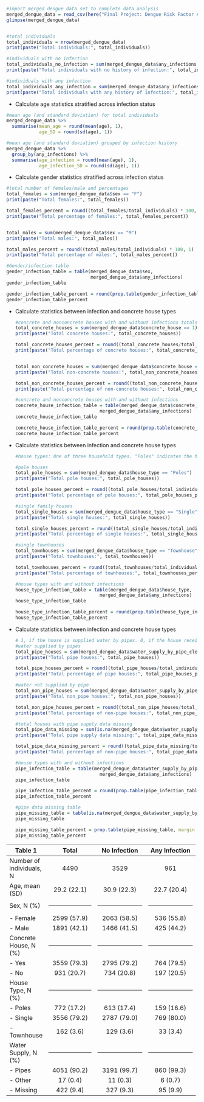 ```r
#import merged dengue data set to complete data analysis
merged_dengue_data = read_csv(here("Final Project: Dengue Risk Factor Analysis","Data","Processed Data","merged_dengue_data.csv"))
glimpse(merged_dengue_data)
```

```r

```

```r
#total individuals
total_individuals = nrow(merged_dengue_data)
print(paste("Total individuals:", total_individuals))

#individuals with no infection
total_individuals_no_infection = sum(merged_dengue_data$any_infections == FALSE)
print(paste("Total individuals with no history of infection:", total_individuals_no_infection))

#individuals with any infection
total_individuals_any_infection = sum(merged_dengue_data$any_infections == TRUE)
print(paste("Total individuals with any history of infection:", total_individuals_any_infection))

```

-   Calculate age statistics stratified across infection status

```r
#mean age (and standard deviation) for total individuals
merged_dengue_data %>% 
  summarise(mean_age = round(mean(age), 1),
            age_SD = round(sd(age), 1))

#mean age (and standard deviation) grouped by infection history
merged_dengue_data %>% 
  group_by(any_infections) %>% 
  summarise(age_infection = round(mean(age), 1),
            age_infection_SD = round(sd(age), 1))
```

-   Calculate gender statistics stratified across infection status

```r
#total number of females/male and percentages
total_females = sum(merged_dengue_data$sex == "F")
print(paste("Total females:", total_females))

total_females_percent = round((total_females/total_individuals) * 100, 1)
print(paste("Total percentage of females:", total_females_percent))


total_males = sum(merged_dengue_data$sex == "M")
print(paste("Total males:", total_males))

total_males_percent = round((total_males/total_individuals) * 100, 1)
print(paste("Total percentage of males:", total_males_percent))

#Gender/infection table
gender_infection_table = table(merged_dengue_data$sex,
                               merged_dengue_data$any_infections)
gender_infection_table

gender_infection_table_percent = round(prop.table(gender_infection_table, margin = 2) * 100, 2)
gender_infection_table_percent
```

-   Calculate statistics between infection and concrete house types

    ```r
    #concrete and nonconcrete houses with and without infections totals
    total_concrete_houses = sum(merged_dengue_data$concrete_house == 1)
    print(paste("Total concrete houses:", total_concrete_houses))

    total_concrete_houses_percent = round((total_concrete_houses/total_individuals) * 100, 1)
    print(paste("Total percentage of concrete houses:", total_concrete_houses_percent))


    total_non_concrete_houses = sum(merged_dengue_data$concrete_house == 0)
    print(paste("Total non-concrete houses:", total_non_concrete_houses))

    total_non_concrete_houses_percent = round((total_non_concrete_houses/total_individuals) * 100, 1)
    print(paste("Total percentage of non-concrete houses:", total_non_concrete_houses_percent))

    #concrete and nonconcrete houses with and without infections
    concrete_house_infection_table = table(merged_dengue_data$concrete_house,
                                   merged_dengue_data$any_infections)
    concrete_house_infection_table

    concrete_house_infection_table_percent = round(prop.table(concrete_house_infection_table, margin = 2) * 100, 2)
    concrete_house_infection_table_percent
    ```

```{=html}
<!-- -->
```
-   Calculate statistics between infection and concrete house types

    ```r
    #house types: One of three household types. "Poles" indicates the house is built on stilts, as homes on floodplains typically are. "Single" indicates the house is a single-family home separate from other homes. "Townhouse" indicates the house if part of a multifamily unit where multiple homes are physically connected.

    #pole houses
    total_pole_houses = sum(merged_dengue_data$house_type == "Poles")
    print(paste("Total pole houses:", total_pole_houses))

    total_pole_houses_percent = round((total_pole_houses/total_individuals) * 100, 1)
    print(paste("Total percentage of pole houses:", total_pole_houses_percent))

    #single family houses
    total_single_houses = sum(merged_dengue_data$house_type == "Single")
    print(paste("Total single houses:", total_single_houses))

    total_single_houses_percent = round((total_single_houses/total_individuals) * 100, 1)
    print(paste("Total percentage of single houses:", total_single_houses_percent))

    #single townhouses
    total_townhouses = sum(merged_dengue_data$house_type == "Townhouse")
    print(paste("Total townhouses:", total_townhouses))

    total_townhouses_percent = round((total_townhouses/total_individuals) * 100, 1)
    print(paste("Total percentage of townhouses:", total_townhouses_percent))

    #house types with and without infections
    house_type_infection_table = table(merged_dengue_data$house_type,
                                   merged_dengue_data$any_infections)
    house_type_infection_table

    house_type_infection_table_percent = round(prop.table(house_type_infection_table, margin = 2) * 100, 2)
    house_type_infection_table_percent
    ```

-   Calculate statistics between infection and concrete house types

    ```r
    # 1, if the house is supplied water by pipes. 0, if the house receives water some other way
    #water supplied by pipes
    total_pipe_houses = sum(merged_dengue_data$water_supply_by_pipe_clean == 1, na.rm = TRUE)
    print(paste("Total pipe houses:", total_pipe_houses))

    total_pipe_houses_percent = round((total_pipe_houses/total_individuals) * 100, 1)
    print(paste("Total percentage of pipe houses:", total_pipe_houses_percent))

    #water not supplied by pipe
    total_non_pipe_houses = sum(merged_dengue_data$water_supply_by_pipe_clean == 0, na.rm= TRUE)
    print(paste("Total non_pipe houses:", total_non_pipe_houses))

    total_non_pipe_houses_percent = round((total_non_pipe_houses/total_individuals) * 100, 1)
    print(paste("Total percentage of non-pipe houses:", total_non_pipe_houses_percent))

    #total houses with pipe supply data missing
    total_pipe_data_missing = sum(is.na(merged_dengue_data$water_supply_by_pipe_clean))
    print(paste("Total pipe supply data missing:", total_pipe_data_missing))

    total_pipe_data_missing_percent = round((total_pipe_data_missing/total_individuals) * 100, 1)
    print(paste("Total percentage of non-pipe houses:", total_pipe_data_missing_percent))

    #house types with and without infections
    pipe_infection_table = table(merged_dengue_data$water_supply_by_pipe_clean,
                                   merged_dengue_data$any_infections)
    pipe_infection_table

    pipe_infection_table_percent = round(prop.table(pipe_infection_table, margin = 2) * 100, 2)
    pipe_infection_table_percent

    #pipe data missing table
    pipe_missing_table = table(is.na(merged_dengue_data$water_supply_by_pipe_clean), merged_dengue_data$any_infections)
    pipe_missing_table

    pipe_missing_table_percent = prop.table(pipe_missing_table, margin = 2) * 100
    pipe_missing_table_percent
    ```

+--------------------------+--------------------------------------------------------------------------+--------------------------------------------------------------------------+--------------------------------------------------------------------------+
| Table 1                  | Total                                                                    | No Infection                                                             | Any Infection                                                            |
+==========================+:========================================================================:+:========================================================================:+:========================================================================:+
| Number of individuals, N | 4490                                                                     | 3529                                                                     | 961                                                                      |
+--------------------------+--------------------------------------------------------------------------+--------------------------------------------------------------------------+--------------------------------------------------------------------------+
| Age, mean (SD)           | 29.2 (22.1)                                                              | 30.9 (22.3)                                                              | 22.7 (20.4)                                                              |
+--------------------------+--------------------------------------------------------------------------+--------------------------------------------------------------------------+--------------------------------------------------------------------------+
| Sex, N (%)               | ------------------------------------------------------------------------ | ------------------------------------------------------------------------ | ------------------------------------------------------------------------ |
+--------------------------+--------------------------------------------------------------------------+--------------------------------------------------------------------------+--------------------------------------------------------------------------+
| \- Female                | 2599 (57.9)                                                              | 2063 (58.5)                                                              | 536 (55.8)                                                               |
+--------------------------+--------------------------------------------------------------------------+--------------------------------------------------------------------------+--------------------------------------------------------------------------+
| \- Male                  | 1891 (42.1)                                                              | 1466 (41.5)                                                              | 425 (44.2)                                                               |
+--------------------------+--------------------------------------------------------------------------+--------------------------------------------------------------------------+--------------------------------------------------------------------------+
| Concrete House, N (%)    | ------------------------------------------------------------------------ | ------------------------------------------------------------------------ | ------------------------------------------------------------------------ |
+--------------------------+--------------------------------------------------------------------------+--------------------------------------------------------------------------+--------------------------------------------------------------------------+
| \- Yes                   | 3559 (79.3)                                                              | 2795 (79.2)                                                              | 764 (79.5)                                                               |
+--------------------------+--------------------------------------------------------------------------+--------------------------------------------------------------------------+--------------------------------------------------------------------------+
| \- No                    | 931 (20.7)                                                               | 734 (20.8)                                                               | 197 (20.5)                                                               |
+--------------------------+--------------------------------------------------------------------------+--------------------------------------------------------------------------+--------------------------------------------------------------------------+
| House Type, N (%)        | ------------------------------------------------------------------------ | ------------------------------------------------------------------------ | ------------------------------------------------------------------------ |
+--------------------------+--------------------------------------------------------------------------+--------------------------------------------------------------------------+--------------------------------------------------------------------------+
| \- Poles                 | 772 (17.2)                                                               | 613 (17.4)                                                               | 159 (16.6)                                                               |
+--------------------------+--------------------------------------------------------------------------+--------------------------------------------------------------------------+--------------------------------------------------------------------------+
| \- Single                | 3556 (79.2)                                                              | 2787 (79.0)                                                              | 769 (80.0)                                                               |
+--------------------------+--------------------------------------------------------------------------+--------------------------------------------------------------------------+--------------------------------------------------------------------------+
| \- Townhouse             | 162 (3.6)                                                                | 129 (3.6)                                                                | 33 (3.4)                                                                 |
+--------------------------+--------------------------------------------------------------------------+--------------------------------------------------------------------------+--------------------------------------------------------------------------+
| Water Supply, N (%)      | ------------------------------------------------------------------------ | ------------------------------------------------------------------------ | ------------------------------------------------------------------------ |
+--------------------------+--------------------------------------------------------------------------+--------------------------------------------------------------------------+--------------------------------------------------------------------------+
| \- Pipes                 | 4051 (90.2)                                                              | 3191 (99.7)                                                              | 860 (99.3)                                                               |
+--------------------------+--------------------------------------------------------------------------+--------------------------------------------------------------------------+--------------------------------------------------------------------------+
| \- Other                 | 17 (0.4)                                                                 | 11 (0.3)                                                                 | 6 (0.7)                                                                  |
+--------------------------+--------------------------------------------------------------------------+--------------------------------------------------------------------------+--------------------------------------------------------------------------+
| \- Missing               | 422 (9.4)                                                                | 327 (9.3)                                                                | 95 (9.9)                                                                 |
+--------------------------+--------------------------------------------------------------------------+--------------------------------------------------------------------------+--------------------------------------------------------------------------+
